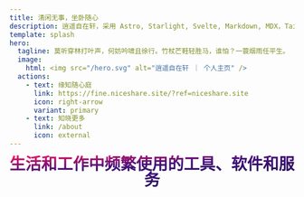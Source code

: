 ```yaml
---
title: 清闲无事，坐卧随心
description: 逍遥自在轩，采用 Astro, Starlight, Svelte, Markdown, MDX，TailwindCSS 所构建的个人主页，它快速、易用、易于访问、高度可定制；用于汇集生活和工作中频繁使用的工具、软件和服务。
template: splash
hero:
  tagline: 莫听穿林打叶声，何妨吟啸且徐行。竹杖芒鞋轻胜马，谁怕？一蓑烟雨任平生。
  image:
    html: <img src="/hero.svg" alt="逍遥自在轩 ｜ 个人主页" />
  actions:
    - text: 缘知随心庭
      link: https://fine.niceshare.site/?ref=niceshare.site
      icon: right-arrow
      variant: primary
    - text: 知晓更多
      link: /about
      icon: external
---
```



<section style="width: 100%;text-align: center;">
  <strong style="font-size: 28px;  line-height: 1;
  font-weight: black;background: linear-gradient(to top left,#231557,#44107A,#FF1361);-webkit-background-clip: text;-webkit-text-fill-color: transparent;">生活和工作中频繁使用的工具、软件和服务</strong>
</section>

<PageNav></PageNav>

<MainPart></MainPart>